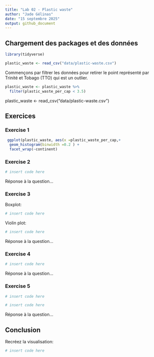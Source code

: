 ```yaml
---
title: "Lab 02 - Plastic waste"
author: "Jade Gélinas"
date: "15 septembre 2025"
output: github_document
---
```


## Chargement des packages et des données

```r
library(tidyverse) 
```

```r
plastic_waste <- read_csv("data/plastic-waste.csv")
```

Commençons par filtrer les données pour retirer le point représenté par Trinité et Tobago (TTO) qui est un outlier.

```r
plastic_waste <- plastic_waste %>%
  filter(plastic_waste_per_cap < 3.5)
```
plastic_waste <- read_csv("data/plastic-waste.csv")

## Exercices

### Exercise 1

```r
 ggplot(plastic_waste, aes(x =plastic_waste_per_cap,+ 
  geom_histogram(binwidth =0.2 ) +
  facet_wrap(~continent)
```

### Exercise 2

```r
# insert code here
```

Réponse à la question...

### Exercise 3

Boxplot:

```r
# insert code here
```

Violin plot:

```r
# insert code here
```

Réponse à la question...

### Exercise 4


```r
# insert code here
```

Réponse à la question...

### Exercise 5


```r
# insert code here
```

```r
# insert code here
```

Réponse à la question...

## Conclusion

Recréez la visualisation:

```r
# insert code here
```
